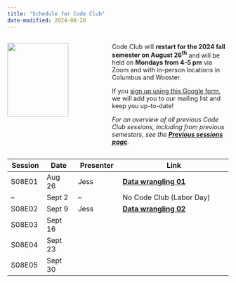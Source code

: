 ```yaml
---
title: "Schedule for Code Club"
date-modified: 2024-08-20
---
```


::: columns

::: {.column width="45%"}
![](img/codeclub_logo.png){fig-align="center" width="80%"}
:::

::: {.column width="55%"}

Code Club will **restart for the 2024 fall semester on August 26^th^** and will be held
on **Mondays from 4-5 pm** via Zoom and with in-person locations in Columbus and Wooster.

If you [sign up using this Google form](https://forms.gle/eYkMvmJShrcANUrt5),
we will add you to our mailing list and keep you up-to-date!

_For an overview of all previous Code Club sessions, including from previous semesters,_
_see the **[Previous sessions page](/pages/previous.qmd)**._

:::
:::

| Session | Date   | Presenter | Link                      |
|---------|--------|-----------|---------------------------|
| S08E01  | Aug 26 | Jess      | [**Data wrangling 01**](/posts/S08E01_wrangling_01/) |
| --      | Sept 2 | --        | No Code Club (Labor Day) |
| S08E02  | Sept 9 | Jess      | [**Data wrangling 02**](/posts/S08E02_wrangling_02/)   |
| S08E03  | Sept 16 |       |  |
| S08E04  | Sept 23 |       |  |
| S08E05  | Sept 30 |       |  |